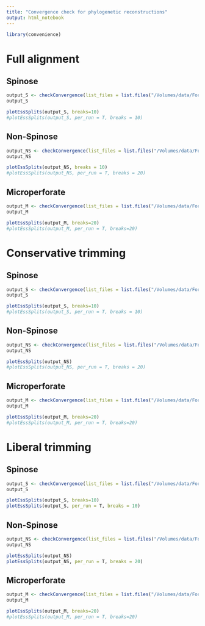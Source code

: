```yaml
---
title: "Convergence check for phylogenetic reconstructions"
output: html_notebook
---
```


```r
library(convenience)
```

# Full alignment
## Spinose

```r
output_S <- checkConvergence(list_files = list.files("/Volumes/data/Forams/4-Phylogenetic_reconstruction/output/", pattern = "forams_Spinose.*.trees", full.names = T), control = makeControl(burnin = 0.7))
output_S
```

```r
plotEssSplits(output_S, breaks=10)
#plotEssSplits(output_S, per_run = T, breaks = 10)
```

## Non-Spinose

```r
output_NS <- checkConvergence(list_files = list.files("/Volumes/data/Forams/4-Phylogenetic_reconstruction/output/", pattern = "forams_NonSpinose.*.trees", full.names = T), control = makeControl(burnin = 0.1))
output_NS
```

```r
plotEssSplits(output_NS, breaks = 10)
#plotEssSplits(output_NS, per_run = T, breaks = 20)
```

## Microperforate

```r
output_M <- checkConvergence(list_files = list.files("/Volumes/data/Forams/4-Phylogenetic_reconstruction/output/", pattern = "forams_Microperforate.*.trees", full.names = T), control = makeControl(burnin = 0.05))
output_M
```

```r
plotEssSplits(output_M, breaks=20)
#plotEssSplits(output_M, per_run = T, breaks=20)
```

# Conservative trimming
## Spinose

```r
output_S <- checkConvergence(list_files = list.files("/Volumes/data/Forams/4-Phylogenetic_reconstruction/output_pf95_pt95/", pattern = "forams_Spinose.*.trees", full.names = T), control = makeControl(burnin = 0.7))
output_S
```

```r
plotEssSplits(output_S, breaks=10)
#plotEssSplits(output_S, per_run = T, breaks = 10)
```

## Non-Spinose

```r
output_NS <- checkConvergence(list_files = list.files("/Volumes/data/Forams/4-Phylogenetic_reconstruction/output_pf95_pt95/", pattern = "forams_NonSpinose.*.trees", full.names = T), control = makeControl(burnin = 0.1))
output_NS
```

```r
plotEssSplits(output_NS)
#plotEssSplits(output_NS, per_run = T, breaks = 20)
```

## Microperforate

```r
output_M <- checkConvergence(list_files = list.files("/Volumes/data/Forams/4-Phylogenetic_reconstruction/output_pf95_pt95/", pattern = "forams_Microperforate.*.trees", full.names = T), control = makeControl(burnin = 0.05))
output_M
```

```r
plotEssSplits(output_M, breaks=20)
#plotEssSplits(output_M, per_run = T, breaks=20)
```

# Liberal trimming
## Spinose

```r
output_S <- checkConvergence(list_files = list.files("/Volumes/data/Forams/4-Phylogenetic_reconstruction/output_pf5_pt5/", pattern = "forams_Spinose.*.trees", full.names = T), control = makeControl(burnin = 0.7))
output_S
```

```r
plotEssSplits(output_S, breaks=10)
plotEssSplits(output_S, per_run = T, breaks = 10)
```

## Non-Spinose

```r
output_NS <- checkConvergence(list_files = list.files("/Volumes/data/Forams/4-Phylogenetic_reconstruction/output_pf5_pt5/", pattern = "forams_NonSpinose.*.trees", full.names = T), control = makeControl(burnin = 0.1))
output_NS
```

```r
plotEssSplits(output_NS)
plotEssSplits(output_NS, per_run = T, breaks = 20)
```

## Microperforate

```r
output_M <- checkConvergence(list_files = list.files("/Volumes/data/Forams/4-Phylogenetic_reconstruction/output_pf5_pt5/", pattern = "forams_Microperforate.*.trees", full.names = T), control = makeControl(burnin = 0.05))
output_M
```

```r
plotEssSplits(output_M, breaks=20)
#plotEssSplits(output_M, per_run = T, breaks=20)
```

